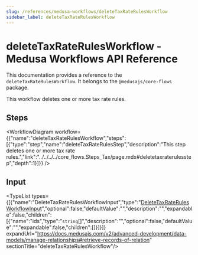 ```yaml
---
slug: /references/medusa-workflows/deleteTaxRateRulesWorkflow
sidebar_label: deleteTaxRateRulesWorkflow
---
```



# deleteTaxRateRulesWorkflow - Medusa Workflows API Reference

This documentation provides a reference to the `deleteTaxRateRulesWorkflow`. It belongs to the `@medusajs/core-flows` package.

This workflow deletes one or more tax rate rules.

## Steps

<WorkflowDiagram workflow={{"name":"deleteTaxRateRulesWorkflow","steps":[{"type":"step","name":"deleteTaxRateRulesStep","description":"This step deletes one or more tax rate rules.","link":"../../../../core_flows.Steps_Tax/page.mdx#deletetaxraterulesstep","depth":1}]}} />

## Input

<TypeList types={[{"name":"DeleteTaxRateRulesWorkflowInput","type":"[DeleteTaxRateRulesWorkflowInput](../../../../types/core_flows.DeleteTaxRateRulesWorkflowInput/page.mdx)","optional":false,"defaultValue":"","description":"","expandable":false,"children":[{"name":"ids","type":"`string`[]","description":"","optional":false,"defaultValue":"","expandable":false,"children":[]}]}]} expandUrl="https://docs.medusajs.com/v2/advanced-development/data-models/manage-relationships#retrieve-records-of-relation" sectionTitle="deleteTaxRateRulesWorkflow"/>
